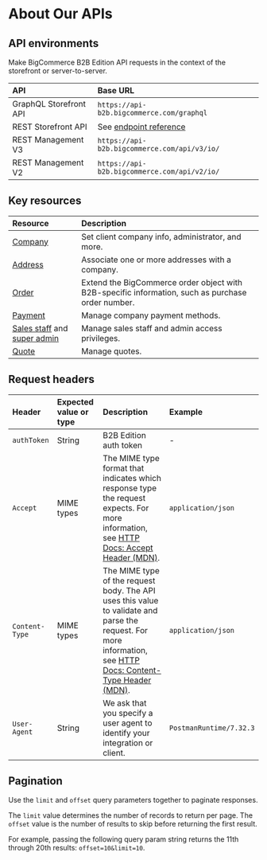 # About Our APIs

## API environments

Make BigCommerce B2B Edition API requests in the context of the storefront or server-to-server.

| API | Base URL |
|:--|:--|
| GraphQL Storefront API | `https://api-b2b.bigcommerce.com/graphql` |
| REST Storefront API | See [endpoint reference](https://developer.bigcommerce.com/b2b-edition/apis/rest-storefront/auth) |
| REST Management V3 | `https://api-b2b.bigcommerce.com/api/v3/io/`|
| REST Management V2 | `https://api-b2b.bigcommerce.com/api/v2/io/`|

## Key resources

| Resource | Description |
|:--|:--|
| [Company](https://developer.bigcommerce.com/b2b-edition/apis/rest-management/v3/company#create-a-company) | Set client company info, administrator, and more. |
| [Address](https://developer.bigcommerce.com/b2b-edition/apis/rest-management/v3/address#get-an-address) | Associate one or more addresses with a company. |
| [Order](https://developer.bigcommerce.com/b2b-edition/apis/rest-management/v3/orders/order#get-an-order) | Extend the BigCommerce order object with B2B-specific information, such as purchase order number. |
| [Payment](https://developer.bigcommerce.com/b2b-edition/apis/rest-management/v3/payment#update-company-payments) | Manage company payment methods. |
| [Sales staff](https://developer.bigcommerce.com/b2b-edition/apis/rest-management/v3/sales-staff#update-a-sales-staff) and [super admin](https://developer.bigcommerce.com/b2b-edition/apis/rest-management/v3/super-admin#update-company-&-super-admins-relationship) | Manage sales staff and admin access privileges. |
| [Quote](https://developer.bigcommerce.com/b2b-edition/apis/rest-management/v3/quote#get-quote-form-list) | Manage quotes. |

## Request headers

| Header | Expected value or type | Description | Example |
|:-------|:---------------|:------------|:--------|
| `authToken` | String | B2B Edition auth token | - |
| `Accept` | MIME types | The MIME type format that indicates which response type the request expects. For more information, see [HTTP Docs: Accept Header (MDN)](https://developer.mozilla.org/en-US/docs/Web/HTTP/Headers/Accept). | `application/json` |
| `Content-Type` | MIME types | The MIME type of the request body. The API uses this value to validate and parse the request. For more information, see [HTTP Docs: Content-Type Header (MDN)](https://developer.mozilla.org/en-US/docs/Web/HTTP/Headers/Content-Type). | `application/json` |
| `User-Agent` | String | We ask that you specify a user agent to identify your integration or client. | `PostmanRuntime/7.32.3` |

## Pagination

Use the `limit` and `offset` query parameters together to paginate responses. 

The `limit` value determines the number of records to return per page. The `offset` value is the number of results to skip before returning the first result.

For example, passing the following query param string returns the 11th through 20th results: `offset=10&limit=10`.
